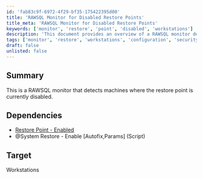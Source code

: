 ```yaml
---
id: 'fab83c9f-6972-4f29-bf35-175422395d00'
title: 'RAWSQL Monitor for Disabled Restore Points'
title_meta: 'RAWSQL Monitor for Disabled Restore Points'
keywords: ['monitor', 'restore', 'point', 'disabled', 'workstations']
description: 'This document provides an overview of a RAWSQL monitor designed to detect machines where the restore point is currently disabled. It includes necessary dependencies and target specifications for effective monitoring.'
tags: ['monitor', 'restore', 'workstations', 'configuration', 'security']
draft: false
unlisted: false
---
```

## Summary

This is a RAWSQL monitor that detects machines where the restore point is currently disabled.

## Dependencies

- [Restore Point - Enabled](https://proval.itglue.com/DOC-5078775-7970528)  
- @System Restore - Enable [Autofix,Params] (Script)

## Target

Workstations











